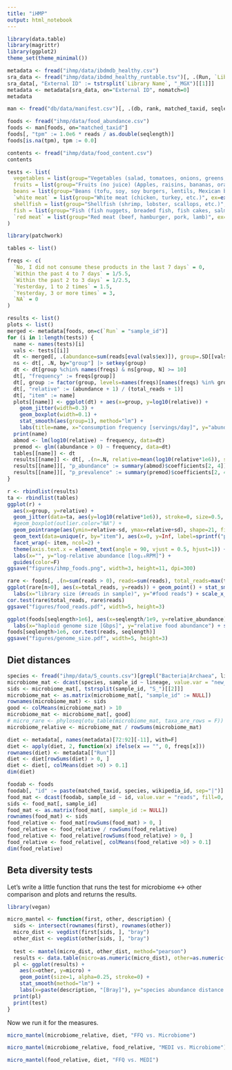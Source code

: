```yaml
---
title: "iHMP"
output: html_notebook
---
```


```r
library(data.table)
library(magrittr)
library(ggplot2)
theme_set(theme_minimal())

metadata <- fread("ihmp/data/ibdmdb_healthy.csv")
sra_data <- fread("ihmp/data/ibdmd_healthy_runtable.tsv")[, .(Run, `Library Name`)]
sra_data[, "External ID" := tstrsplit(`Library Name`, "_MGX")[[1]]]
metadata <- metadata[sra_data, on="External ID", nomatch=0]
metadata
```

```r
man <- fread("db/data/manifest.csv")[, .(db, rank, matched_taxid, seqlength)]

foods <- fread("ihmp/data/food_abundance.csv")
foods <- man[foods, on="matched_taxid"]
foods[, "tpm" := 1.0e6 * reads / as.double(seqlength)]
foods[is.na(tpm), tpm := 0.0]

contents <- fread("ihmp/data/food_content.csv")
contents
```

```r
tests <- list(
  vegetables = list(group="Vegetables (salad, tomatoes, onions, greens, carrots, peppers, green beans, etc)", ex=expression(food_group == "Vegetables")),
  fruits = list(group="Fruits (no juice) (Apples, raisins, bananas, oranges, strawberries, blueberries", ex=expression(food_group == "Fruits")),
  beans = list(group="Beans (tofu, soy, soy burgers, lentils, Mexican beans, lima beans etc)", ex=expression(food_subgroup == "Beans")),
  `white meat` = list(group="White meat (chicken, turkey, etc.)", ex=expression(food_subgroup == "Poultry")),
  shellfish = list(group="Shellfish (shrimp, lobster, scallops, etc.)", ex=expression(food_subgroup %chin% c("Mollusks", "Crustaceans"))),
  fish = list(group="Fish (fish nuggets, breaded fish, fish cakes, salmon, tuna, etc.)", ex=expression(food_subgroup == "Fishes")),
  `red meat` = list(group="Red meat (beef, hamburger, pork, lamb)", ex=expression(food_subgroup %chin% c("Swine", "Bovines", "Caprae")))
)
```



```r
library(patchwork)

tables <- list()

freqs <- c(
  `No, I did not consume these products in the last 7 days` = 0,
  `Within the past 4 to 7 days` = 1/5.5,
  `Within the past 2 to 3 days` = 1/2.5,
  `Yesterday, 1 to 2 times` = 1.5,                                
  `Yesterday, 3 or more times` = 3,
  `NA` = 0
)

results <- list()
plots <- list()
merged <- metadata[foods, on=c(`Run` = "sample_id")]
for (i in 1:length(tests)) {
  name <- names(tests)[i]
  vals <- tests[[i]]
  dt <- merged[, .(abundance=sum(reads[eval(vals$ex)]), group=.SD[[vals$group]][1], total_reads=total_reads[1]), by="External ID"]
  ns <- dt[, .N, by="group"] |> setkey(group)
  dt <- dt[group %chin% names(freqs) & ns[group, N] >= 10]
  dt[, "frequency" := freqs[group]]
  dt[, group := factor(group, levels=names(freqs)[names(freqs) %in% group])]
  dt[, "relative" := (abundance + 1) / (total_reads + 1)]
  dt[, "item" := name]
  plots[[name]] <- ggplot(dt) + aes(x=group, y=log10(relative)) + 
    geom_jitter(width=0.3) + 
    geom_boxplot(width=0.1) + 
    stat_smooth(aes(group=1), method="lm") + 
    labs(title=name, x="consumption frequency [servings/day]", y="abundance")
  print(name)
  abmod <- lm(log10(relative) ~ frequency, data=dt)
  premod <- glm((abundance > 0) ~ frequency, data=dt)
  tables[[name]] <- dt
  results[[name]] <- dt[, .(n=.N, relative=mean(log10(relative*1e6)), sd=sd(log10(relative*1e6)), detected=sum(abundance > 0), item=name), by="group"]
  results[[name]][, "p_abundance" := summary(abmod)$coefficients[2, 4]]
  results[[name]][, "p_prevalence" := summary(premod)$coefficients[2, 4]]
}
```

```r
r <- rbindlist(results)
ta <- rbindlist(tables)
ggplot(r) +
  aes(x=group, y=relative) +
  geom_jitter(data=ta, aes(y=log10(relative*1e6)), stroke=0, size=0.5, width=0.3) +
  #geom_boxplot(outlier.color="NA") +
  geom_pointrange(aes(ymin=relative-sd, ymax=relative+sd), shape=21, fill="white") +
  geom_text(data=unique(r, by="item"), aes(x=0, y=Inf, label=sprintf("p[t-test]=%.2g\np[logit]=%.2g", p_abundance, p_prevalence)), size=3, vjust=1, hjust=0, nudge_y=0.5) +
  facet_wrap(~ item, ncol=2) +
  theme(axis.text.x = element_text(angle = 90, vjust = 0.5, hjust=1)) +
  labs(x="", y="log-relative abundance [log₁₀RPM]") +
  guides(color=F)
ggsave("figures/ihmp_foods.png", width=3, height=11, dpi=300)
```


```r
rare <- foods[, .(n=sum(reads > 0), reads=sum(reads), total_reads=max(total_reads)), by="sample_id"]
ggplot(rare[n>0], aes(x=total_reads, y=reads)) + geom_point() + stat_smooth(method="lm", color="tomato") +
  labs(x="library size (#reads in sample)", y="#food reads") + scale_x_log10() + scale_y_log10()
cor.test(rare$total_reads, rare$reads)
ggsave("figures/food_reads.pdf", width=5, height=3)
``` 

```r
ggplot(foods[seqlength>1e6], aes(x=seqlength/1e9, y=relative_abundance)) + geom_point() + stat_smooth(method="lm", color="tomato") +
  labs(x="haploid genome size [Gbps]", y="relative food abundance") + scale_x_log10() + scale_y_log10()
foods[seqlength>1e6, cor.test(reads, seqlength)]
ggsave("figures/genome_size.pdf", width=5, height=3)
``` 

## Diet distances

```r
species <- fread("ihmp/data/S_counts.csv")[grepl("Bacteria|Archaea", lineage)]
microbiome_mat <- dcast(species, sample_id ~ lineage, value.var = "new_est_reads", fill=0, fun.aggregate = sum)
sids <- microbiome_mat[, tstrsplit(sample_id, "S_")[[2]]]
microbiome_mat <- as.matrix(microbiome_mat[, "sample_id" := NULL])
rownames(microbiome_mat) <- sids
good <- colMeans(microbiome_mat) > 10
microbiome_mat <- microbiome_mat[, good]
# micro_rare <- phyloseq(otu_table(microbiome_mat, taxa_are_rows = F)) |> rarefy_even_depth(100000) |> otu_table()
microbiome_relative <- microbiome_mat / rowSums(microbiome_mat)
```

```r
diet <- metadata[, names(metadata)[72:92][-11], with=F]
diet <- apply(diet, 2, function(x) ifelse(x == "", 0, freqs[x]))
rownames(diet) <- metadata[["Run"]]
diet <- diet[rowSums(diet) > 0, ]
diet <- diet[, colMeans(diet >0) > 0.1]
dim(diet)
```

```r
foodab <- foods
foodab[, "id" := paste(matched_taxid, species, wikipedia_id, sep="|")]
food_mat <- dcast(foodab, sample_id ~ id, value.var = "reads", fill=0, fun.aggregate = sum)
sids <- food_mat[, sample_id]
food_mat <- as.matrix(food_mat[, sample_id := NULL])
rownames(food_mat) <- sids
food_relative <- food_mat[rowSums(food_mat) > 0, ]
food_relative <- food_relative / rowSums(food_relative)
food_relative <- food_relative[rowSums(food_relative) > 0, ]
food_relative <- food_relative[, colMeans(food_relative >0) > 0.1]
dim(food_relative)
```

## Beta diversity tests

Let's write a little function that runs the test for microbiome <-> other comparison and
plots and returns the results.

```r
library(vegan)

micro_mantel <- function(first, other, description) {
  sids <- intersect(rownames(first), rownames(other))
  micro_dist <- vegdist(first[sids, ], "bray")
  other_dist <- vegdist(other[sids, ], "bray")
  
  test <- mantel(micro_dist, other_dist, method="pearson")
  results <- data.table(micro=as.numeric(micro_dist), other=as.numeric(other_dist))
  pl <- ggplot(results) +
    aes(x=other, y=micro) +
    geom_point(size=1, alpha=0.25, stroke=0) +
    stat_smooth(method="lm") +
    labs(x=paste(description, "[Bray]"), y="species abundance distance [Bray]")
  print(pl)
  print(test)
}
```

Now we run it for the measures.

```r
micro_mantel(microbiome_relative, diet, "FFQ vs. Microbiome")
```

```r
micro_mantel(microbiome_relative, food_relative, "MEDI vs. Microbiome")
```

```r
micro_mantel(food_relative, diet, "FFQ vs. MEDI")
```
